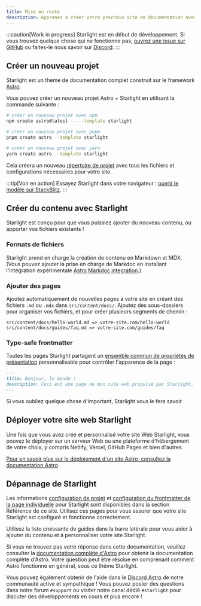 ```yaml
---
title: Mise en route
description: Apprenez à créer votre prochain site de documentation avec Starlight by Astro.
---
```



:::caution[Work in progress]
Starlight est en début de développement.
Si vous trouvez quelque chose qui ne fonctionne pas, [ouvrez une issue sur GitHub](https://github.com/withastro/starlight/issues/new/choose) ou faites-le nous savoir sur [Discord](https://astro.build/chat).
:::

## Créer un nouveau projet

Starlight est un thème de documentation complet construit sur le framework [Astro](https://astro.build).

Vous pouvez créer un nouveau projet Astro + Starlight en utilisant la commande suivante :

<Tabs>
<TabItem label="npm">

```sh
# créer un nouveau projet avec npm
npm create astro@latest -- --template starlight
```

</TabItem>
<TabItem label="pnpm">

```sh
# créer un nouveau projet avec pnpm
pnpm create astro --template starlight
```

</TabItem>
<TabItem label="Yarn">

```sh
# créer un nouveau projet avec yarn
yarn create astro --template starlight
```

</TabItem>
</Tabs>

Cela créera un nouveau [répertoire de projet](/fr/guides/project-structure/) avec tous les fichiers et configurations nécessaires pour votre site.

:::tip[Voir en action]
Essayez Starlight dans votre navigateur :
[ouvrir le modèle sur StackBlitz](https://stackblitz.com/github/withastro/starlight/tree/main/examples/basics).
:::

## Créer du contenu avec Starlight

Starlight est conçu pour que vous puissiez ajouter du nouveau contenu, ou apporter vos fichiers existants !

### Formats de fichiers

Starlight prend en charge la création de contenu en Markdown et MDX. (Vous pouvez ajouter la prise en charge de Markdoc en installant l'intégration expérimentale [Astro Markdoc integration](https://docs.astro.build/fr/guides/integrations-guide/markdoc/).)

### Ajouter des pages

Ajoutez automatiquement de nouvelles pages à votre site en créant des fichiers `.md` ou `.mdx` dans `src/content/docs/`. Ajoutez des sous-dossiers pour organiser vos fichiers, et pour créer plusieurs segments de chemin :

```
src/content/docs/hello-world.md => votre-site.com/hello-world
src/content/docs/guides/faq.md => votre-site.com/guides/faq
```

### Type-safe frontmatter

Toutes les pages Starlight partagent un [ensemble commun de propriétés de présentation](/fr/reference/frontmatter/) personnalisable pour contrôler l'apparence de la page :

```md
---
title: Bonjour, le monde !
description: Ceci est une page de mon site web propulsé par Starlight.
---
```

Si vous oubliez quelque chose d'important, Starlight vous le fera savoir.

## Déployer votre site web Starlight

Une fois que vous avez créé et personnalisé votre site Web Starlight, vous pouvez le déployer sur un serveur Web ou une plateforme d'hébergement de votre choix, y compris Netlify, Vercel, GitHub Pages et bien d'autres.

[Pour en savoir plus sur le déploiement d'un site Astro, consultez la documentation Astro](https://docs.astro.build/fr/guides/deploy/)

## Dépannage de Starlight

Les informations [configuration de projet](/fr/reference/configuration/) et [configuration du frontmatter de la page individuelle](/fr/reference/frontmatter/) pour Starlight sont disponibles dans la section Référence de ce site. Utilisez ces pages pour vous assurer que votre site Starlight est configuré et fonctionne correctement.

Utilisez la liste croissante de guides dans la barre latérale pour vous aider à ajouter du contenu et à personnaliser votre site Starlight.

Si vous ne trouvez pas votre réponse dans cette documentation, veuillez consulter la [documentation complète d'Astro](https://docs.astro.build) pour obtenir la documentation complète d'Astro. Votre question peut être résolue en comprenant comment Astro fonctionne en général, sous ce thème Starlight.

Vous pouvez également obtenir de l'aide dans le [Discord Astro](https://astro.build/chat/) de notre communauté active et sympathique ! Vous pouvez poster des questions dans notre forum `#support` ou visiter notre canal dédié `#starlight` pour discuter des développements en cours et plus encore !
